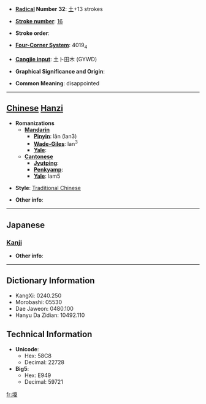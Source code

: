 * '''[[Wiktionary:Chinese radical index| Radical]] Number 32''': [[Wiktionary:Chinese radical index 土|土]]+13 strokes

* '''[[Wiktionary:Chinese total strokes index|Stroke number]]''': [[Wiktionary:Chinese total strokes index 16|16]]

* '''Stroke order''': 

* '''[[Wiktionary:Chinese four corner index|Four-Corner System]]''': 4019<sub>4</sub>

* '''[[Wiktionary:Chinese Cangjie index|Cangjie input]]''': 土卜田木 (GYWD)

* '''Graphical Significance and Origin''': 

* '''Common Meaning''': disappointed

----

== [[Chinese]] [[Hanzi]] ==

* '''Romanizations'''
** '''[[Mandarin]]'''
*** '''[[Pinyin]]''': lǎn (lan3)
*** '''[[Wade-Giles]]''': lan<sup>3</sup>
*** '''[[Yale]]''': 
** '''[[Cantonese]]'''
*** '''[[Jyutping]]''':
*** '''[[Penkyamp]]''': 
*** '''[[Yale]]''': lam5

* '''Style''': [[Traditional Chinese]] 

* '''Other info''': 

----

==Japanese==
===[[Kanji]]===
{{kanji|on readings=[[おん]] (on), [[らん]] (ran)|kun readings=}}

* '''Other info''':  

----

== Dictionary Information ==

* KangXi: 0240.250
* Morobashi: 05530
* Dae Jaweon: 0480.100
* Hanyu Da Zidian: 10492.110

== Technical Information ==

* '''Unicode''':
** Hex: 58C8
** Decimal: 22728
* '''Big5''':
** Hex: E949
** Decimal: 59721

[[fr:壈]]